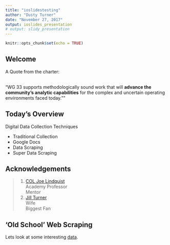 ```yaml
---
title: "ioslidestesting"
author: "Dusty Turner"
date: "November 27, 2017"
output: ioslides_presentation
# output: slidy_presentation
---
```


```r
knitr::opts_chunk$set(echo = TRUE)
```

## Welcome {.build}

A Quote from the charter: <br><br>

"WG 33 supports methodologically sound work that will **advance the community's analytic capabilities** for the complex and uncertain operating environments faced today.""

## Today's Overview
 
Digital Data Collection Techniques  

* Traditional Collection
* Google Docs
* Data Scraping  
* Super Data Scraping  


## Acknowledgements {.build}

> 1. <a href="http://www.usma.edu/math/_layouts/wpFacultyBios/DisplayBio.aspx?ID=ebdd74e5-07fe-4bd0-b30d-ff96f904ce6e&List=1ebd54dc-d44d-4834-8add-2da90afb21f5"> COL Joe Lindquist </a>  <br>
  Academy Professor    <br>
  Mentor <br>
> 2. <a href="https://www.facebook.com/jill.finkbeinerturner"> Jill Turner </a>  
  Wife    <br>
  Biggest Fan   <br>


## 'Old School' Web Scraping

Lets look at some interesting <a href="http://www.pro-football-reference.com/teams/dal/coaches.htm">data</a>.